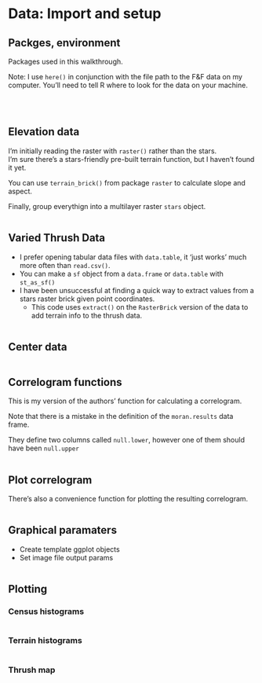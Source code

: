# Data: Import and setup {.tabset}

## Packges, environment

Packages used in this walkthrough.

<div class="warn"> Note:  I use `here()` in conjunction with the file path to the F&F data on my computer. You'll need to tell R where to look for the data on your machine. </div>
<br>

<div class="fold s">

```r
```
</div>




## Elevation data

I'm initially reading the raster with `raster()` rather than the stars.  
I'm sure there's a stars-friendly pre-built terrain function, but I haven't found it yet.

You can use `terrain_brick()` from package `raster` to calculate slope and aspect.

Finally, group everythign into a multilayer raster `stars` object.


<div class="fold s">

```r
```
</div>




## Varied Thrush Data

- I prefer opening tabular data files with `data.table`, it 'just works' much more often than `read.csv()`.
- You can make a `sf` object from a `data.frame` or `data.table` with `st_as_sf()`
- I have been unsuccessful at finding a quick way to extract values from a stars raster brick given point coordinates.
    - This code uses `extract()` on the `RasterBrick` version of the data to add terrain info to the thrush data.

<div class="fold s">
```r
```
</div>



## Center data

<div class="fold s">
```r
```
</div>




## Correlogram functions

This is my version of the authors' function for calculating a correlogram.  

<div class="warn">Note that there is a mistake in the definition of the `moran.results` data frame.

They define two columns called `null.lower`, however one of them should have been `null.upper`</div>

<div class="fold s">
```r
```
</div>




## Plot correlogram
There's also a convenience function for plotting the resulting correlogram.
<div class="fold s">
```r
```
</div>





## Graphical paramaters

- Create template ggplot objects
- Set image file output params

<div class="fold s">
```r
```
</div>



## Plotting {.tabset}


<!-- ### Pair plot -->
<!-- ```{r covariate pair plot, eval = FALSE, class.source='klippy'} -->
<!-- ``` -->

### Census histograms
```r
```

### Terrain histograms
```r
```

### Thrush map
```r
```



